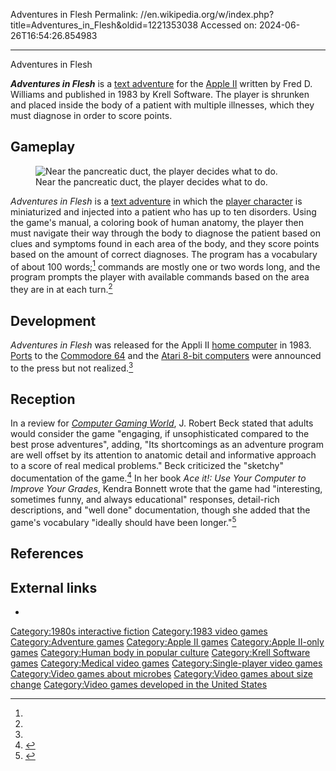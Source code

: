 Adventures in Flesh
Permalink: //en.wikipedia.org/w/index.php?title=Adventures_in_Flesh&oldid=1221353038
Accessed on: 2024-06-26T16:54:26.854983



------
Adventures in Flesh
{{More citations needed|date=September 2023}}
{{Infobox video game
| title = Adventures in Flesh
| image = Adventures in Flesh front.jpg
| caption = Title screen
| developer = 
| publisher = Krell Software
| designer = Fred D. Williams
| series = 
| engine = 
| platforms = [[Apple II]]
| released = 1983
| genre = [[Interactive fiction]]
| modes = Single-player
}}

'''''Adventures in Flesh''''' is a [[text adventure]] for the [[Apple II]] written by Fred D. Williams and published in 1983 by Krell Software. The player is shrunken and placed inside the body of a patient with multiple illnesses, which they must diagnose in order to score points.

==Gameplay==
[[File:Adventures in Flesh screenshot.png|thumb|Near the pancreatic duct, the player decides what to do.]]

''Adventures in Flesh'' is a [[text adventure]] in which the [[player character]] is miniaturized and injected into a patient who has up to ten disorders. Using the game's manual, a coloring book of human anatomy, the player then must navigate their way through the body to diagnose the patient based on clues and symptoms found in each area of the body, and they score points based on the amount of correct diagnoses. The program has a vocabulary of about 100 words;<ref name="ace it" /> commands are mostly one or two words long, and the program prompts the player with available commands based on the area they are in at each turn.<ref name="CGW29"/>

== Development ==
''Adventures in Flesh'' was released for the Appli II [[home computer]] in 1983. [[Porting|Ports]] to the [[Commodore 64]] and the [[Atari 8-bit computers]] were announced to the press but not realized.<ref name="CGW29" />

==Reception==
In a review for ''[[Computer Gaming World]]'', J. Robert Beck stated that adults would consider the game "engaging, if unsophisticated compared to the best prose adventures", adding, "Its shortcomings as an adventure program are well offset by its attention to anatomic detail and informative approach to a score of real medical problems." Beck criticized the "sketchy" documentation of the game.<ref name="CGW29">{{cite magazine |last=Beck |first=J. Robert |url=https://archive.org/details/Computer_Gaming_World_Issue_29/page/n41/mode/2up |title=Micro-Reviews |magazine=Computer Gaming World |date=June–July 1986 |volume=1 |issue=29 |pages=42}}</ref> In her book ''Ace it!: Use Your Computer to Improve Your Grades'', Kendra Bonnett wrote that the game had "interesting, sometimes funny, and always educational" responses, detail-rich descriptions, and "well done" documentation, though she added that the game's vocabulary "ideally should have been longer."<ref name="ace it">{{cite book |last1=Bonnett |first1=Kendra |title=Ace It!: Use Your Computer to Improve Your Grades |date=1984 |publisher=Computer Book Division, [[Simon & Schuster]] |location=New York |isbn=9780671530600 |page=73 |url=https://archive.org/details/aceituseyourcomp0000bonn/page/72/mode/2up |access-date=June 15, 2022}}</ref>

==References==
{{reflist}}

==External links==
* {{IFDB|id=mrw2r66akbsr1qko}}

[[Category:1980s interactive fiction]]
[[Category:1983 video games]]
[[Category:Adventure games]]
[[Category:Apple II games]]
[[Category:Apple II-only games]]
[[Category:Human body in popular culture]]
[[Category:Krell Software games]]
[[Category:Medical video games]]
[[Category:Single-player video games]]
[[Category:Video games about microbes]]
[[Category:Video games about size change]]
[[Category:Video games developed in the United States]]
